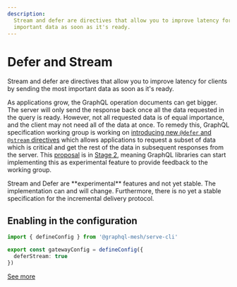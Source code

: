 ```yaml
---
description:
  Stream and defer are directives that allow you to improve latency for clients by sending the most
  important data as soon as it's ready.
---
```



# Defer and Stream

Stream and defer are directives that allow you to improve latency for clients by sending the most
important data as soon as it's ready.

As applications grow, the GraphQL operation documents can get bigger. The server will only send the
response back once all the data requested in the query is ready. However, not all requested data is
of equal importance, and the client may not need all of the data at once. To remedy this, GraphQL
specification working group is working on
[introducing new `@defer` and `@stream` directives](https://github.com/graphql/graphql-wg/blob/main/rfcs/DeferStream.md)
which allows applications to request a subset of data which is critical and get the rest of the data
in subsequent responses from the server. This
[proposal](https://github.com/graphql/graphql-spec/pull/742) is in
[Stage 2](https://github.com/graphql/graphql-spec/blob/main/CONTRIBUTING.md#stage-2-draft), meaning
GraphQL libraries can start implementing this as experimental feature to provide feedback to the
working group.

<Callout>
  Stream and Defer are **experimental** features and not yet stable. The implementation can and will
  change. Furthermore, there is no yet a stable specification for the incremental delivery protocol.
</Callout>

## Enabling in the configuration

```ts filename="gateway.config.ts"
import { defineConfig } from '@graphql-mesh/serve-cli'

export const gatewayConfig = defineConfig({
  deferStream: true
})
```

[See more](https://the-guild.dev/graphql/yoga-server/docs/features/defer-stream#using-defer)
